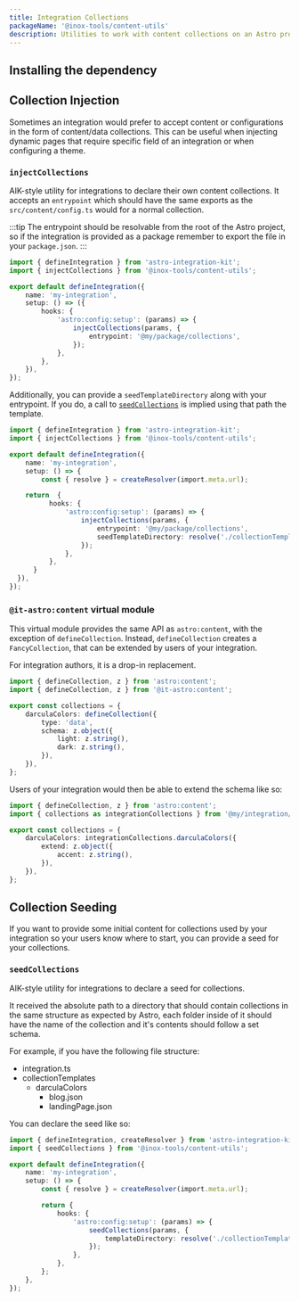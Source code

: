 ```yaml
---
title: Integration Collections
packageName: '@inox-tools/content-utils'
description: Utilities to work with content collections on an Astro project from an integration.
---
```


## Installing the dependency


<PackageManagers pkg="@inox-tools/content-utils" />

## Collection Injection

Sometimes an integration would prefer to accept content or configurations in the form of content/data collections.
This can be useful when injecting dynamic pages that require specific field of an integration or when configuring a theme.

### `injectCollections`

AIK-style utility for integrations to declare their own content collections.
It accepts an `entrypoint` which should have the same exports as the `src/content/config.ts` would for a normal collection.

:::tip
The entrypoint should be resolvable from the root of the Astro project, so if the integration is provided as a package remember to export the file in your `package.json`.
:::

```ts title="integration.ts"
import { defineIntegration } from 'astro-integration-kit';
import { injectCollections } from '@inox-tools/content-utils';

export default defineIntegration({
	name: 'my-integration',
	setup: () => ({
		hooks: {
			'astro:config:setup': (params) => {
				injectCollections(params, {
					entrypoint: '@my/package/collections',
				});
			},
		},
	}),
});
```

Additionally, you can provide a `seedTemplateDirectory` along with your entrypoint. If you do, a call to [`seedCollections`](#seedcollections) is implied using that path the template.

```ts title="integration.ts"
import { defineIntegration } from 'astro-integration-kit';
import { injectCollections } from '@inox-tools/content-utils';

export default defineIntegration({
	name: 'my-integration',
	setup: () => {
		const { resolve } = createResolver(import.meta.url);

    return  {
		  hooks: {
			  'astro:config:setup': (params) => {
				  injectCollections(params, {
					  entrypoint: '@my/package/collections',
					  seedTemplateDirectory: resolve('./collectionTemplates'),
				  });
			  },
		  },
	  }
  }),
});
```

### `@it-astro:content` virtual module

This virtual module provides the same API as `astro:content`, with the exception of `defineCollection`. Instead, `defineCollection` creates a `FancyCollection`, that can be extended by users of your integration.

For integration authors, it is a drop-in replacement.

```ts title="integration/collection.ts" del={1} ins={2}
import { defineCollection, z } from 'astro:content';
import { defineCollection, z } from '@it-astro:content';

export const collections = {
	darculaColors: defineCollection({
		type: 'data',
		schema: z.object({
			light: z.string(),
			dark: z.string(),
		}),
	}),
};
```

Users of your integration would then be able to extend the schema like so:

```ts title="src/content/config.ts"
import { defineCollection, z } from 'astro:content';
import { collections as integrationCollections } from '@my/integration/collections';

export const collections = {
	darculaColors: integrationCollections.darculaColors({
		extend: z.object({
			accent: z.string(),
		}),
	}),
};
```

## Collection Seeding

If you want to provide some initial content for collections used by your integration so your users know where to start, you can provide a seed for your collections.

### `seedCollections`

AIK-style utility for integrations to declare a seed for collections.

It received the absolute path to a directory that should contain collections in the same structure as expected by Astro, each folder inside of it should have the name of the collection and it's contents should follow a set schema.

For example, if you have the following file structure:


<FileTree>

- integration.ts
- collectionTemplates
  - darculaColors
    - blog.json
    - landingPage.json

</FileTree>

You can declare the seed like so:

```ts title="integration.ts"
import { defineIntegration, createResolver } from 'astro-integration-kit';
import { seedCollections } from '@inox-tools/content-utils';

export default defineIntegration({
	name: 'my-integration',
	setup: () => {
		const { resolve } = createResolver(import.meta.url);

		return {
			hooks: {
				'astro:config:setup': (params) => {
					seedCollections(params, {
						templateDirectory: resolve('./collectionTemplates'),
					});
				},
			},
		};
	},
});
```
